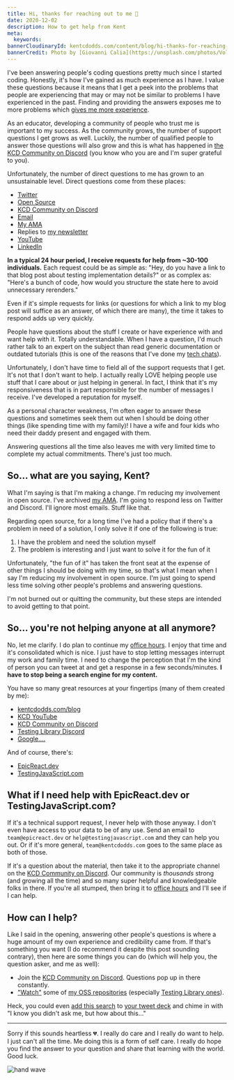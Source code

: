```yaml
---
title: Hi, thanks for reaching out to me 👋
date: 2020-12-02
description: How to get help from Kent
meta:
  keywords:
bannerCloudinaryId: kentcdodds.com/content/blog/hi-thanks-for-reaching-out-to-me/banner
bannerCredit: Photo by [Giovanni Calia](https://unsplash.com/photos/Volo9FYUAzU)
---
```


I've been answering people's coding questions pretty much since I started
coding. Honestly, it's how I've gained as much experience as I have. I value
these questions because it means that I get a peek into the problems that people
are experiencing that may or may not be similar to problems I have experienced
in the past. Finding and providing the answers exposes me to more problems which
[gives me more experience](/blog/how-to-get-experience-as-a-software-engineer).

As an educator, developing a community of people who trust me is important to my
success. As the community grows, the number of support questions I get grows as
well. Luckily, the number of qualified people to answer those questions will
also grow and this is what has happened in
[the KCD Community on Discord](/discord) (you know who you are and I'm super
grateful to you).

Unfortunately, the number of direct questions to me has grown to an
unsustainable level. Direct questions come from these places:

- [Twitter](https://twitter.com/kentcdodds)
- [Open Source](https://github.com/kentcdodds)
- [KCD Community on Discord](/discord)
- [Email](/contact)
- [My AMA](https://github.com/kentcdodds/ama)
- Replies to [my newsletter](/subscribe)
- [YouTube](https://kcd.im/youtube)
- [LinkedIn](https://kcd.im/linkedin)

**In a typical 24 hour period, I receive requests for help from ~30-100
individuals.** Each request could be as simple as: "Hey, do you have a link to
that blog post about testing implementation details?" or as complex as: "Here's
a bunch of code, how would you structure the state here to avoid unnecessary
rerenders."

Even if it's simple requests for links (or questions for which a link to my blog
post will suffice as an answer, of which there are many), the time it takes to
respond adds up very quickly.

People have questions about the stuff I create or have experience with and want
help with it. Totally understandable. When I have a question, I'd much rather
talk to an expert on the subject than read generic documentation or outdated
tutorials (this is one of the reasons that I've done my
[tech chats](https://github.com/kentcdodds/ama/issues/125)).

Unfortunately, I don't have time to field all of the support requests that I
get. It's not that I don't want to help. I actually really LOVE helping people
use stuff that I care about or just helping in general. In fact, I think that
it's my responsiveness that is in part responsible for the number of messages I
receive. I've developed a reputation for myself.

As a personal character weakness, I'm often eager to answer these questions and
sometimes seek them out when I should be doing other things (like spending time
with my family)! I have a wife and four kids who need their daddy present and
engaged with them.

Answering questions all the time also leaves me with very limited time to
complete my actual commitments. There's just too much.

## So... what are you saying, Kent?

What I'm saying is that I'm making a change. I'm reducing my involvement in open
source. I've archived [my AMA](https://github.com/kentcdodds/ama). I'm going to
respond less on Twitter and Discord. I'll ignore most emails. Stuff like that.

Regarding open source, for a long time I've had a policy that if there's a
problem in need of a solution, I only solve it if one of the following is true:

1. I have the problem and need the solution myself
2. The problem is interesting and I just want to solve it for the fun of it

Unfortunately, "the fun of it" has taken the front seat at the expense of other
things I should be doing with my time, so that's what I mean when I say I'm
reducing my involvement in open source. I'm just going to spend less time
solving other people's problems and answering questions.

I'm not burned out or quitting the community, but these steps are intended to
avoid getting to that point.

## So... you're not helping anyone at all anymore?

No, let me clarify. I do plan to continue my [office hours](/office-hours). I
enjoy that time and it's consolidated which is nice. I just have to stop letting
messages interrupt my work and family time. I need to change the perception that
I'm the kind of person you can tweet at and get a response in a few
seconds/minutes. **I have to stop being a search engine for my content.**

You have so many great resources at your fingertips (many of them created by
me):

- [kentcdodds.com/blog](/blog)
- [KCD YouTube](https://kcd.im/youtube)
- [KCD Community on Discord](/discord)
- [Testing Library Discord](http://testing-library.com/discord)
- [Google....](https://google.com)

And of course, there's:

- [EpicReact.dev](https://epicreact.dev)
- [TestingJavaScript.com](https://testingjavascript.com)

## What if I need help with EpicReact.dev or TestingJavaScript.com?

If it's a technical support request, I never help with those anyway. I don't
even have access to your data to be of any use. Send an email to
`team@epicreact.dev` or `help@testingjavascript.com` and they can help you out.
Or if it's more general, `team@kentcdodds.com` goes to the same place as both of
those.

If it's a question about the material, then take it to the appropriate channel
on the [KCD Community on Discord](/discord). Our community is _thousands_ strong
(and growing all the time) and so many super helpful and knowledgeable folks in
there. If you're all stumped, then bring it to [office hours](/office-hours) and
I'll see if I can help.

## How can I help?

Like I said in the opening, answering other people's questions is where a huge
amount of my own experience and credibility came from. If that's something you
want (I do recommend it despite this post sounding contrary), then here are some
things you can do (which will help you, the question asker, and me as well):

- Join the [KCD Community on Discord](/discord). Questions pop up in there
  constantly.
- ["Watch"](https://docs.github.com/en/free-pro-team@latest/github/getting-started-with-github/be-social#watching-a-repository)
  some of [my OSS repositories](https://github.com/kentcdodds) (especially
  [Testing Library ones](https://github.com/testing-library)).

Heck, you could even
[add this search](https://twitter.com/search?q=to%3Akentcdodds&src=typed_query&f=live)
to [your tweet deck](https://tweetdeck.twitter.com/) and chime in with "I know
you didn't ask me, but how about this..."

---

Sorry if this sounds heartless 💔. I really do care and I really do want to
help. I just can't all the time. Me doing this is a form of self care. I really
do hope you find the answer to your question and share that learning with the
world. Good luck.

![hand wave](https://res.cloudinary.com/kentcdodds-com/image/upload/v1625032759/kentcdodds.com/content/blog/hi-thanks-for-reaching-out-to-me/wave.png)
